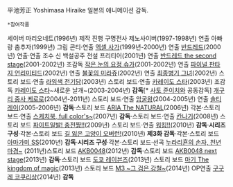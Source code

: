 平池芳正
Yoshimasa Hiraike
일본의 애니메이션 감독. 

 *참여작품
세이버 마리오네트(1996년) 제작 진행
구명전사 제노사이버(1997-1998년) 연출
아빠랑 춤추자(1999년) 그림 콘티·연출
[[엑셀 사가]](1999년-2000년) 연출
[[반드레드]](2000년) 연출·연출 조수
신 백설공주 전설 프리티어(2001년) 연출
[[반드레드| 반드레드 the second stage]](2001-2002년) 조감독
[[작은 눈의 요정 슈가]](2001-2002년) 연출
[[파이널 판타지 언리미티드]](2002년) 연출
[[불꽃의 미라쥬]](2002년) 연출
[[최종병기 그녀]](2002년) 스토리 보드·연출
[[라임색 전기담]](2003년) 스토리 보드·연출
[[카레이도 스타]](2003년) 조감독
[[카레이도 스타]]~새로운 날개~(2003-2004년) '''감독'''[* [[사토 준이치]]와 공동감독]
[[개구리 중사 케로로]](2004년-2011년) 스토리 보드·연출
[[암굴왕]](2004-2005년) 연출
[[솔티레이]](2005-2006년) '''감독'''·스토리 보드
[[ARIA| ARIA The NATURAL]](2006년) 각본·스토리 보드·연출
[[스케치북(만화)| 스케치북, full color's~]](2007년) '''감독'''·스토리 보드·연출
[[칸나기]](2008년) 스토리 보드
[[파이트일발! 충전쨩!!]](2009년) 스토리 보드·연출
[[워킹!!]](2010년) '''감독'''·'''시리즈 구성'''·각본·스토리 보드
[[길 잃은 고양이 오버런!]](2010년) ''' 제3화 감독'''·각본·스토리 보드
[[아마가미 SS]](2010년) '''감독'''·'''시리즈 구성'''·각본·스토리 보드·선곡
[[누라리횬의 손자| 누라리횬의 손자, 천년 마경~]] (2011년)스토리 보드
[[AKB0048]](2012년) '''감독'''·스토리 보드
[[AKB0048| AKB0048 next stage]](2013년) '''감독'''·스토리 보드
[[도쿄 레이븐즈]](2013년) 스토리 보드
[[마기(만화)| 마기 The kingdom of magic]](2013년) 스토리 보드
[[M3 ~그 검은 강철~]](2014년) OP연출
[[구구레 코쿠리상]](2014년) '''감독'''
